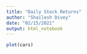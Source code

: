 ---
title: "Daily Stock Returns"
author: "Shailesh Divey"
date: "02/15/2021"
output: html_notebook
---


```{r}
plot(cars)
```

